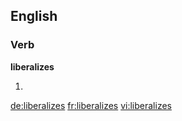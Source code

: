 ==English==

===Verb===
'''liberalizes'''

# {{third-person singular of|[[liberalize]]}}

[[de:liberalizes]]
[[fr:liberalizes]]
[[vi:liberalizes]]